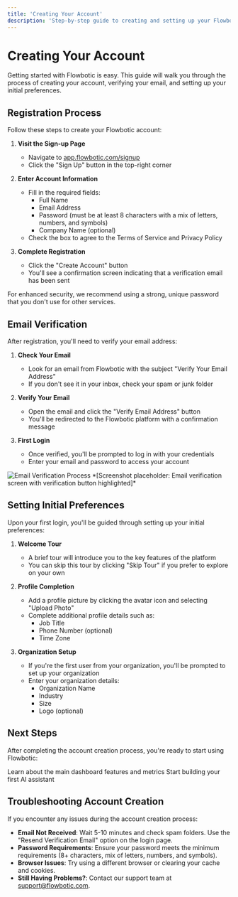 ```yaml
---
title: 'Creating Your Account'
description: 'Step-by-step guide to creating and setting up your Flowbotic account'
---
```


# Creating Your Account

Getting started with Flowbotic is easy. This guide will walk you through the process of creating your account, verifying your email, and setting up your initial preferences.

## Registration Process

Follow these steps to create your Flowbotic account:

1. **Visit the Sign-up Page**
   - Navigate to [app.flowbotic.com/signup](https://app.flowbotic.com/signup)
   - Click the "Sign Up" button in the top-right corner

2. **Enter Account Information**
   - Fill in the required fields:
     - Full Name
     - Email Address
     - Password (must be at least 8 characters with a mix of letters, numbers, and symbols)
     - Company Name (optional)
   - Check the box to agree to the Terms of Service and Privacy Policy

3. **Complete Registration**
   - Click the "Create Account" button
   - You'll see a confirmation screen indicating that a verification email has been sent

<Note>
For enhanced security, we recommend using a strong, unique password that you don't use for other services.
</Note>

## Email Verification

After registration, you'll need to verify your email address:

1. **Check Your Email**
   - Look for an email from Flowbotic with the subject "Verify Your Email Address"
   - If you don't see it in your inbox, check your spam or junk folder

2. **Verify Your Email**
   - Open the email and click the "Verify Email Address" button
   - You'll be redirected to the Flowbotic platform with a confirmation message

3. **First Login**
   - Once verified, you'll be prompted to log in with your credentials
   - Enter your email and password to access your account

<img src="/images/account-verification.png" alt="Email Verification Process" />
*[Screenshot placeholder: Email verification screen with verification button highlighted]*

## Setting Initial Preferences

Upon your first login, you'll be guided through setting up your initial preferences:

1. **Welcome Tour**
   - A brief tour will introduce you to the key features of the platform
   - You can skip this tour by clicking "Skip Tour" if you prefer to explore on your own

2. **Profile Completion**
   - Add a profile picture by clicking the avatar icon and selecting "Upload Photo"
   - Complete additional profile details such as:
     - Job Title
     - Phone Number (optional)
     - Time Zone

3. **Organization Setup**
   - If you're the first user from your organization, you'll be prompted to set up your organization
   - Enter your organization details:
     - Organization Name
     - Industry
     - Size
     - Logo (optional)

## Next Steps

After completing the account creation process, you're ready to start using Flowbotic:

<CardGroup cols={2}>
  <Card
    title="Explore the Dashboard"
    icon="gauge"
    href="/getting-started/dashboard-overview"
  >
    Learn about the main dashboard features and metrics
  </Card>
  <Card
    title="Create Your First Assistant"
    icon="robot"
    href="/ai-assistants/chat-assistants"
  >
    Start building your first AI assistant
  </Card>
</CardGroup>

## Troubleshooting Account Creation

If you encounter any issues during the account creation process:

- **Email Not Received**: Wait 5-10 minutes and check spam folders. Use the "Resend Verification Email" option on the login page.
- **Password Requirements**: Ensure your password meets the minimum requirements (8+ characters, mix of letters, numbers, and symbols).
- **Browser Issues**: Try using a different browser or clearing your cache and cookies.
- **Still Having Problems?**: Contact our support team at [support@flowbotic.com](mailto:support@flowbotic.com).